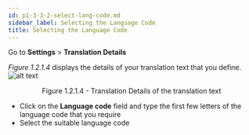 ```yaml
---
id: p1-3-3-2-select-lang-code.md
sidebar_label: Selecting the Language Code
title: Selecting the Language Code
---
```


Go to **Settings** > **Translation Details**

_Figure 1.2.1.4_ displays the details of your translation text that you define.
![alt text](../../../../../../static/AutographaLiveImages/Getting_Started/translation-details-fig-1.2.1.4.jpg 'Translation Details of the translation text')

<div align='center' style={{ fontStyle: 'Italic' }}>Figure 1.2.1.4 - Translation Details of the translation text</div>

-   Click on the **Language code** field and type the first few letters of the language code that you require
-   Select the suitable language code

